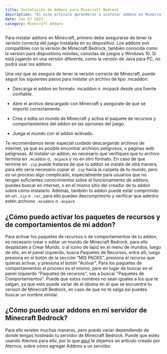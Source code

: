 ```yaml
---
title: Instalación de Addons para Minecraft Bedrock
description: "En este artículo aprenderás a instalar addons en Minecraft Bedrock."
date: Jan 27 2023
category: Minecraft Addons
---
```


Para instalar addons en Minecraft, primero debe asegurarse de tener la versión correcta del juego instalada en su dispositivo. Los addons son compatibles con la versión de Minecraft Bedrock, también conocida como la versión para dispositivos móviles, consolas de juegos y Windows 10. Si está jugando en una versión diferente, como la versión de Java para PC, no podrá usar los addons.

Una vez que se asegura de tener la versión correcta de Minecraft, puede seguir los siguientes pasos para instalar un archivo de tipo .mcaddon:

- Descarga el addon en formato .mcaddon o .mcpack desde una fuente confiable.

- Abre el archivo descargado con Minecraft y asegúrate de que se importó correctamente.

- Crea o edita un mundo de Minecraft y activa el paquete de recursos y comportamientos del addon en las opciones del juego.

- Juega el mundo con el addon activado.

Te recomendamos tener especial cuidado descargando archivos de internet, ya que es posible encontrar archivos peligrosos, o paginas web peligrosas. Al instalar un addon, es necesario que verifiques que tu archivo termina en `.mcaddon` o, `.mcpack` y no en otro formato. En caso de que termine en `.zip` puede tratarse de que tu addon se instale de otra manera, para ello seria necesario copiar el `.zip` hacia la carpeta de tu mundo, pero es un proceso algo complicado, especialmente para usuarios que no tengan suficientes conocimientos sobre el funcionamiento de addons, puedes buscar en internet, o en el mismo sitio del creador de tu addon sobre cómo instalarlo. Además, también tu addon puede estár comprimido en un `.zip` o `.rar`, para ello puedes descomprimirlo y verificar que adentro estén archivos `.mcaddon` o `.mcpack`

## ¿Cómo puedo activar los paquetes de recursos y de comportamientos de mi addon?

Para activar los paquetes de recursos o de comportamientos de tu addon, es necesario crear o editar un mundo de Minecraft Bedrock, para ello desplazate a Crear Mundo, o al ícono de lapiz en el menu de mundos, luego de ello, en el panel izquierdo, busca Paquetes de Recursos, entra allí, luego presiona en el botón de la sección "MIS PACKS", presiona el recurso que quieras activar, y presiona el botón "Activar", Para los paquetes de comportamientos el proceso es el mismo, pero en lugar de buscar en el panel izquierdo "Paquetes de recursos", vas a buscar "Paquetes de Comportamientos". Puede que estos nombres no sean iguales a los que te salgan, ya que esto puede variar de el idioma en el que se encuentre tu version de Minecraft Bedrock, en caso de que no te salga así puedes buscar un nombre similar.

## ¿Cómo puedo usar addons en mi servidor de Minecraft Bedrock?

Para ello existen muchas maneras, pero puede variar dependiendo de donde tengas hosteado tu servidor de Minecraft Bedrock. Puede que estés usando Aternos para ello, por lo que [aquí](https://support.aternos.org/hc/en-us/articles/360042095232-Installing-Addons-Minecraft-Bedrock-Edition-) te dejamos un artículo creado por Aternos, sobre cómo agregar Addons a un servidor.
